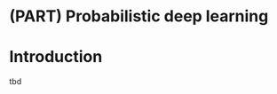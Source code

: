 # (PART) Probabilistic deep learning {.unnumbered}

# Introduction {#probabilistic-intro .unnumbered}

tbd
